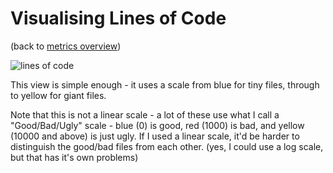 # Visualising Lines of Code

(back to [metrics overview](/metrics/overview))

![lines of code](../images/metrics/vis_loc.png)

This view is simple enough - it uses a scale from blue for tiny files, through to yellow for giant files.

Note that this is not a linear scale - a lot of these use what I call a "Good/Bad/Ugly" scale - blue (0) is good, red (1000) is bad, and yellow (10000 and above) is just ugly.  If I used a linear scale, it'd be harder to distinguish the good/bad files from each other.  (yes, I could use a log scale, but that has it's own problems)

